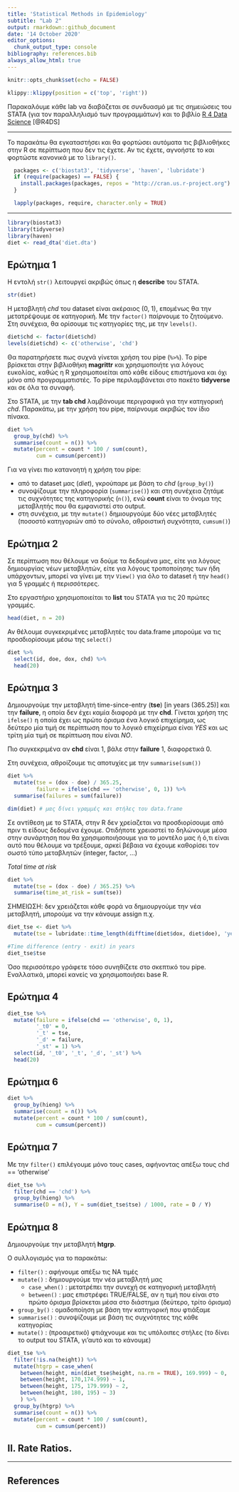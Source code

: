```yaml
---
title: 'Statistical Methods in Epidemiology'
subtitle: "Lab 2"
output: rmarkdown::github_document
date: '14 October 2020'
editor_options: 
  chunk_output_type: console
bibliography: references.bib
always_allow_html: true
---
```


```r
knitr::opts_chunk$set(echo = FALSE)
```

```r
klippy::klippy(position = c('top', 'right'))
```


Παρακαλόυμε κάθε lab να διαβάζεται σε συνδυασμό με τις σημειώσεις του STATA (για τον παραλληλισμό των προγραμμάτων) και το βιβλίο [R 4 Data Science](https://r4ds.had.co.nz/) [@R4DS] 

***

Το παρακάτω θα εγκαταστήσει και θα φορτώσει αυτόματα τις βιβλιοθήκες στην R σε περίπτωση που δεν τις έχετε.
Αν τις έχετε, αγνοήστε το και φορτώστε κανονικά με το `library()`.

```r
  packages <- c('biostat3', 'tidyverse', 'haven', 'lubridate')
  if (require(packages) == FALSE) {
    install.packages(packages, repos = "http://cran.us.r-project.org")
  }

  lapply(packages, require, character.only = TRUE)
```

***

```r
library(biostat3)
library(tidyverse)
library(haven)
diet <- read_dta('diet.dta')
```

## Ερώτημα 1

Η εντολή `str()` λειτουργεί ακριβώς όπως η **describe** του STATA.
```r
str(diet)
```

Η μεταβλητή *chd* του dataset είναι ακέραιος (0, 1), επομένως θα την μετατρέψουμε σε κατηγορική. Με την `factor()` παίρνουμε το ζητούμενο. Στη συνέχεια, θα ορίσουμε τις κατηγορίες της, με την `levels()`.
```r
diet$chd <- factor(diet$chd)
levels(diet$chd) <- c('otherwise', 'chd')
```

Θα παρατηρήσετε πως συχνά γίνεται χρήση του pipe (`%>%`). Το pipe βρίσκεται στην βιβλιοθήκη **magrittr** και χρησιμοποιήτε για λόγους ευκολίας, καθώς η R χρησιμοποιείται από κάθε είδους επιστήμονα και όχι μόνο από προγραμματιστές. Το pipe περιλαμβάνεται στο πακέτο **tidyverse** και σε όλα τα συναφή.

Στο STATA, με την **tab chd** λαμβάνουμε περιγραφικά για την κατηγορική *chd*. Παρακάτω, με την χρήση του pipe, παίρνουμε ακριβώς τον ίδιο πίνακα.

```r
diet %>%
  group_by(chd) %>%
  summarise(count = n()) %>%
  mutate(percent = count * 100 / sum(count),
         cum = cumsum(percent))
```

Για να γίνει πιο κατανοητή η χρήση του pipe:

* από το dataset μας (*diet*), γκρούπαρε με βάση το *chd* (`group_by()`)
* συνοψίζουμε την πληροφορία (`summarise()`) και στη συνέχεια ζητάμε τις συχνότητες της κατηγορικής (`n()`), ενώ **count** είναι το όνομα της μεταβλητής που θα εμφανιστεί στο output.
* στη συνέχεια, με την `mutate()` δημιουργούμε δύο νέες μεταβλητές (ποσοστό κατηγοριών από το σύνολο, αθροιστική συχνότητα, `cumsum()`)

## Ερώτημα 2

Σε περίπτωση που θέλουμε να δούμε τα δεδομένα μας, είτε για λόγους δημιουργίας νέων μεταβλητών, είτε για λόγους τροποποίησης των ήδη υπάρχοντων, μπορεί να γίνει με την `View()` για όλο το dataset ή την `head()` για 5 γραμμές ή περισσότερες.

Στο εργαστήριο χρησιμοποιείται το **list** του STATA για τις 20 πρώτες γραμμές.

```r
head(diet, n = 20)
```

Αν θέλουμε συγκεκριμένες μεταβλητές του data.frame μπορούμε να τις προσδιορίσουμε μέσω της `select()`

```r
diet %>%
  select(id, doe, dox, chd) %>%
  head(20)
```


## Ερώτημα 3

Δημιουργούμε την μεταβλητή time-since-entry (**tse**) [in years (365.25)] και την **failure**, η οποία δεν έχει καμία διαφορά με την **chd**. Γίνεται χρήση της `ifelse()` η οποία έχει ως πρώτο όρισμα ένα λογικό επιχείρημα, ως δεύτερο μία τιμή σε περίπτωση που το λογικό επιχείρημα είναι *YES* και ως τρίτη μία τιμή σε περίπτωση που είναι *NO*.

Πιο συγκεκριμένα αν **chd** είναι 1, βάλε στην **failure** 1, διαφορετικά 0.

Στη συνέχεια, αθροίζουμε τις αποτυχίες με την `summarise(sum())`
```r
diet %>%
  mutate(tse = (dox - doe) / 365.25,
         failure = ifelse(chd == 'otherwise', 0, 1)) %>% 
  summarise(failures = sum(failure))

dim(diet) # μας δίνει γραμμές και στήλες του data.frame
```

Σε αντίθεση με το STATA, στην R δεν χρείαζεται να προσδιορίσουμε από πριν τι είδους δεδομένα έχουμε. Οτιδήποτε χρειαστεί το δηλώνουμε μέσα στην συνάρτηση που θα χρησιμοποιήσουμε για το μοντέλο μας ή ό,τι είναι αυτό που θέλουμε να τρέξουμε, αρκεί βέβαια να έχουμε καθορίσει τον σωστό τύπο μεταβλητών (integer, factor, ...)

_Total time at risk_
```r
diet %>%
  mutate(tse = (dox - doe) / 365.25) %>% 
  summarise(time_at_risk = sum(tse))
```

ΣΗΜΕΙΩΣΗ: δεν χρειάζεται κάθε φορά να δημιουργούμε την νέα μεταβλητή, μπορούμε να την κάνουμε assign π.χ.

```r
diet_tse <- diet %>%
  mutate(tse = lubridate::time_length(difftime(diet$dox, diet$doe), 'years'))

#Time difference (entry - exit) in years
diet_tse$tse
```

Όσο περισσότερο γράφετε τόσο συνηθίζετε στο σκεπτικό του pipe. Εναλλατικά, μπορεί κανείς να χρησιμοποιήσει base R.


## Ερώτημα 4

```r
diet_tse %>%
  mutate(failure = ifelse(chd == 'otherwise', 0, 1),
         '_t0' = 0,
         '_t' = tse,
         '_d' = failure,
         '_st' = 1) %>%
  select(id, '_t0', '_t', '_d', '_st') %>%
  head(20)
```

## Ερώτημα 6

```r
diet %>%
  group_by(hieng) %>%
  summarise(count = n()) %>%
  mutate(percent = count * 100 / sum(count),
         cum = cumsum(percent))
```

## Ερώτημα 7

Με την `filter()` επιλέγουμε μόνο τους cases, αφήνοντας απέξω τους chd == 'otherwise'

```r
diet_tse %>%
  filter(chd == 'chd') %>%
  group_by(hieng) %>%
  summarise(D = n(), Y = sum(diet_tse$tse) / 1000, rate = D / Y)
```

## Ερώτημα 8

Δημιουργούμε την μεταβλητή **htgrp**.

Ο συλλογισμός για το παρακάτω:

* `filter()` : αφήνουμε απέξω τις ΝΑ τιμές
* `mutate()` : δημιουργούμε την νέα μεταβλητή μας
  + `case_when()` : μετατρέπει την συνεχή σε κατηγορική μεταβλητή
  + `between()` : μας επιστρέφει TRUE/FALSE, αν η τιμή που είναι στο πρώτο όρισμα βρίσκεται μέσα στο διάστημα (δεύτερο, τρίτο όρισμα)
* `group_by()` : ομαδοποίηση με βάση την κατηγορική που φτιάξαμε
* `summarise()` : συνοψίζουμε με βάση τις συχνότητες της κάθε κατηγορίας
* `mutate()` : (προαιρετικό) φτιάχνουμε και τις υπόλοιπες στήλες (το δίνει το output του STATA, γι'αυτό και το κάνουμε)

```r
diet_tse %>%
  filter(!is.na(height)) %>%
  mutate(htgrp = case_when(
    between(height, min(diet_tse$height, na.rm = TRUE), 169.999) ~ 0,
    between(height, 170,174.999) ~ 1,
    between(height, 175, 179.999) ~ 2,
    between(height, 180, 195) ~ 3)
    ) %>%
  group_by(htgrp) %>%
  summarise(count = n()) %>%
  mutate(percent = count * 100 / sum(count),
         cum = cumsum(percent))
```


## ΙΙ. Rate Ratios.


***
## References